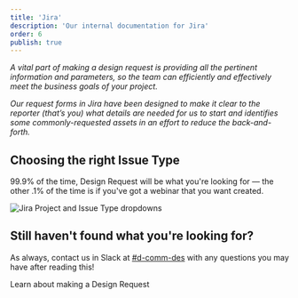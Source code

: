 ```yaml
---
title: 'Jira'
description: 'Our internal documentation for Jira'
order: 6
publish: true
---
```



_A vital part of making a design request is providing all the pertinent information and parameters, so the team can efficiently and effectively meet the business goals of your project._ 

_Our request forms in Jira have been designed to make it clear to the reporter (that’s you) what details are needed for us to start and identifies some commonly-requested assets in an effort to reduce the back-and-forth._

## Choosing the right Issue Type

99.9% of the time, Design Request will be what you're looking for — the other .1% of the time is if you've got a webinar that you want created.


![Jira Project and Issue Type dropdowns](/images/issue-type.png "choose 'Design Request' for most issues")

## Still haven't found what you're looking for?

As always, contact us in Slack at [#d-comm-des](https://liferay.slack.com/archives/CKETJ1DTR) with any questions you may have after reading this!


<Link sx={{display:'block', my: 4, variant:'links.arrow'}} to='/blueprints/jira/design-request'>Learn about making a Design Request <Icon name='arrow'/></Link>